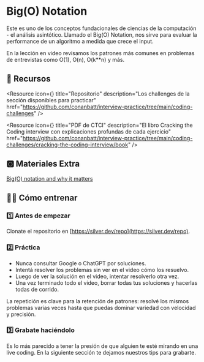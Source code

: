 
# Big(O) Notation

Este es uno de los conceptos fundacionales de ciencias de la computación - el análisis asintótico. Llamado el Big(O) Notation, nos sirve para evaluar la performance de un algoritmo a medida que crece el input.

En la lección en video revisamos los patrones más comunes en problemas de entrevistas como O(1), O(n), O(k**n) y más.

<IREmbed src="https://www.youtube.com/embed/nV6bH4Qfvxg?si=LrDWY7i2pyxfSPtb"/>

## 🔗 Recursos

<Resource
icon={<LinkIcon className="color-4"/>}
title="Repositorio"
description="Los challenges de la sección disponibles para practicar"
href="https://github.com/conanbatt/interview-practice/tree/main/coding-challenges"
/>

<Resource
icon={<FilesIcon className="color-2"/>}
title="PDF de CTCI"
description="El libro Cracking the Coding interview con explicaciones profundas de cada ejercicio"
href="https://github.com/conanbatt/interview-practice/tree/main/coding-challenges/cracking-the-coding-interview/book"
/>

## **🅾️ Materiales Extra**

[Big(O) notation and why it matters](https://www.freecodecamp.org/news/big-o-notation-why-it-matters-and-why-it-doesnt-1674cfa8a23c/)

## 🏋🏻 Cómo entrenar

### **1️⃣ Antes de empezar**

Clonate el repositorio en [https://silver.dev/repo](https://silver.dev/repo).

### **2️⃣ Práctica**

- Nunca consultar Google o ChatGPT por soluciones.
- Intentá resolver los problemas sin ver en el video cómo los resuelvo.
- Luego de ver la solución en el video, intentar resolverlo otra vez.
- Una vez terminado todo el video, borrar todas tus soluciones y hacerlas todas de corrido.

La repetición es clave para la retención de patrones: resolvé los mismos problemas varias veces hasta que puedas dominar variedad con velocidad y precisión.

### **3️⃣ Grabate haciéndolo**

Es lo más parecido a tener la presión de que alguien te esté mirando en una live coding. En la siguiente sección te dejamos nuestros tips para grabarte.
